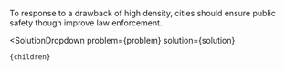 

To response to a drawback of high density, cities should ensure public safety though improve law enforcement.

  <SolutionDropdown 
    problem={problem} 
    solution={solution}
  >
    {children}
  </SolutionDropdown>